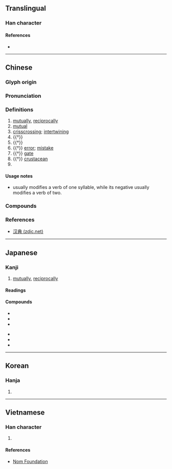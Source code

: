 {{also|亙}}
{{character info/new}}
==Translingual==

===Han character===
{{Han char|rn=7|rad=二|as=02|sn=4|four=10107|canj=MVNM|ids=⿱一彑}}

====References====
* {{Han ref|kx=0086.090|dkj=00255|dj=0178.020|hdz=10014.010|uh=4E92|ud=20114|bh=A4AC|bd=42156}}

----

==Chinese==
{{zh-forms}}

===Glyph origin===
{{Han etym}}

===Pronunciation===
{{zh-pron
|m=hù
|c=wu6
|h=pfs=fu
|mn=hō͘
|mc=y
|oc=y
|cat=adv,a
}}

===Definitions===
{{zh-hanzi}}

# [[mutually]], [[reciprocally]]
# [[mutual]]
# [[crisscrossing]]; [[intertwining]]
# {{†}} {{zh-alt-form|䇘|a tool to wind up cord}}
# {{†}} {{zh-alt-form|枑|wooden rack}}
# {{†}} [[error]]; [[mistake]]
# {{†}} [[gate]]
# {{†}} [[crustacean]]
# {{surname|lang=zh}}

====Usage notes====
* {{zh-l|互}} usually modifies a verb of one syllable, while its negative {{zh-l|互不}} usually modifies a verb of two.

===Compounds===
{{zh-der|互動:interactive|互相:each other|互助:to help each other|互粉:to follow or friend each other|共榮互利:to benefit mutually and prosper together|互不侵犯|互不相讓|互保|互信|互切互磋|互別苗頭|互利|互助合作|互助會|互勉|互動媒體|互動式|互定|互角|互市|互惠|互惠原則|互惠關稅|互感應|互換|互毆|互物|互生|互用|互異|互相為謀|互補|互補色|互見|互訓|互託肝膽|互調|互讓|互質|互通|互通有無|互選|互鄉|交互作用|仁智互見|利弊互見|反目互毆|平等互惠|犬牙差互|瑕瑜互見|盤互|相互|相互作用|社會互動|舛互|輪互|轚互|館際互借|首尾乖互}}

===References===
* [http://www.zdic.net/z/15/xs/4E92.htm 汉典 (zdic.net)]
----

==Japanese==

===Kanji===
{{ja-kanji|grade=c|rs=二02}}

# [[mutually]], [[reciprocally]]

====Readings====
{{ja-readings
|goon=ご
|kanon=こ
|kun=たが-い<たが-ひ
}}

====Compounds====
{{der-top3|Compounds}}
* {{ja-r|相互|そうご}}
* {{ja-r|互角|ごかく}}
* {{ja-r|交互|こうご}}
{{der-mid3}}
* {{ja-r|互換|ごかん}}
* {{ja-r|互選|ごせん}}
* {{ja-r|互助|ごじょ}}
{{der-bottom}}

----

==Korean==

===Hanja===
{{ko-hanja|hangeul=호|rv=ho|mr=ho}}

# {{defn|lang=ko|sort=二02}}

----

==Vietnamese==

===Han character===
{{vi-hantu|[[hỗ]], [[hổ]]|rs=二02}}

# {{defn|lang=vi|sort=二02}}

====References====
* [http://nomfoundation.org/common/nom_details.php?codepoint=4e92 Nom Foundation]